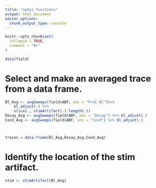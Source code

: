 ```yaml
---
title: "nphys functions"
output: html_document
editor_options: 
  chunk_output_type: console
---
```


```r
knitr::opts_chunk$set(
  collapse = TRUE,
  comment = "#>"
)

data(field)

```



# Select and make an averaged trace from a data frame.

```r

Bl_Avg <- avgSweeps(field$ABF, obs = "PreC-Bl")%>% 
    bl_adjust(.) %>%
    slice(., stimArtifact(.):length(.))
Decay_Avg <- avgSweeps(field$ABF, obs = "Decay") %>% bl_adjust(.)
Cond_Avg <- avgSweeps(field$ABF, obs = "Cond") %>% bl_adjust(.)



traces = data.frame(Bl_Avg,Decay_Avg,Cond_Avg)

```


# Identify the location of the stim artifact. 
```r
stim <- stimArtifact(Bl_Avg)


```


```r





```











